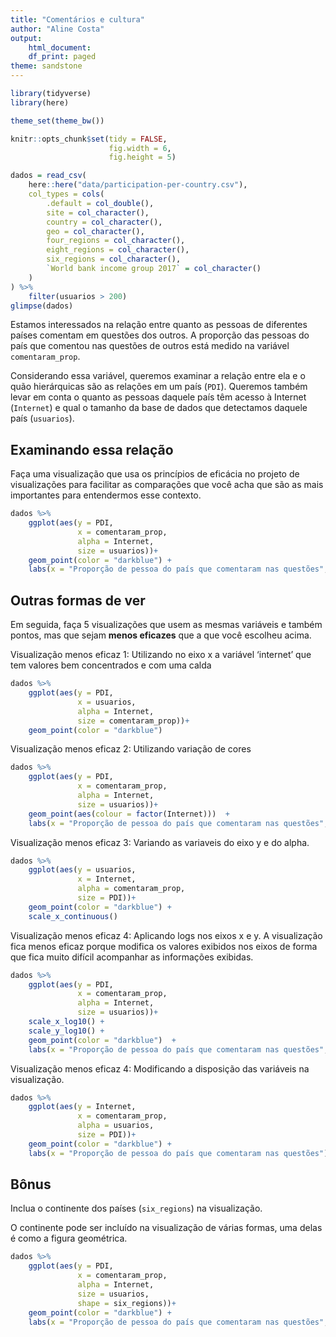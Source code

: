 ```yaml
---
title: "Comentários e cultura"
author: "Aline Costa"
output:
    html_document:
    df_print: paged
theme: sandstone
---
```


```r
library(tidyverse)
library(here)

theme_set(theme_bw())

knitr::opts_chunk$set(tidy = FALSE,
                      fig.width = 6,
                      fig.height = 5)
```

```r
dados = read_csv(
    here::here("data/participation-per-country.csv"),
    col_types = cols(
        .default = col_double(),
        site = col_character(),
        country = col_character(),
        geo = col_character(),
        four_regions = col_character(),
        eight_regions = col_character(),
        six_regions = col_character(),
        `World bank income group 2017` = col_character()
    )
) %>% 
    filter(usuarios > 200)
glimpse(dados)
```

Estamos interessados na relação entre quanto as pessoas de diferentes países comentam em questões dos outros. A proporção das pessoas do país que comentou nas questões de outros está medido na variável `comentaram_prop`. 

Considerando essa variável, queremos examinar a relação entre ela e o quão hierárquicas são as relações em um país (`PDI`). Queremos também levar em conta o quanto as pessoas daquele país têm acesso à Internet (`Internet`) e qual o tamanho da base de dados que detectamos daquele país (`usuarios`). 

## Examinando essa relação

Faça uma visualização que usa os princípios de eficácia no projeto de visualizações para facilitar as comparações que você acha que são as mais importantes para entendermos esse contexto. 

```r
dados %>% 
    ggplot(aes(y = PDI, 
               x = comentaram_prop,
               alpha = Internet,
               size = usuarios))+
    geom_point(color = "darkblue") +
    labs(x = "Proporção de pessoa do país que comentaram nas questões", y = "PDI")
```
## Outras formas de ver

Em seguida, faça 5 visualizações que usem as mesmas variáveis e também pontos, mas que sejam **menos eficazes** que a que você escolheu acima. 

Visualização menos eficaz 1: Utilizando no eixo x a variável 'internet' que tem valores bem concentrados e com uma calda

```r
dados %>% 
    ggplot(aes(y = PDI, 
               x = usuarios,
               alpha = Internet,
               size = comentaram_prop))+
    geom_point(color = "darkblue")
```

Visualização menos eficaz 2: Utilizando variação de cores
```r
dados %>% 
    ggplot(aes(y = PDI, 
               x = comentaram_prop,
               alpha = Internet,
               size = usuarios))+
    geom_point(aes(colour = factor(Internet)))  +
    labs(x = "Proporção de pessoa do país que comentaram nas questões", y = "PDI")
```

Visualização menos eficaz 3: Variando as variaveis do eixo y e do alpha.
```r
dados %>% 
    ggplot(aes(y = usuarios, 
               x = Internet,
               alpha = comentaram_prop,
               size = PDI))+
    geom_point(color = "darkblue") +
    scale_x_continuous()
```

Visualização menos eficaz 4: Aplicando logs nos eixos x e y. A visualização fica menos eficaz porque modifica os valores exibidos nos eixos de forma que fica muito difícil acompanhar as informações exibidas.
```r
dados %>% 
    ggplot(aes(y = PDI, 
               x = comentaram_prop,
               alpha = Internet,
               size = usuarios))+
    scale_x_log10() +
    scale_y_log10() +
    geom_point(color = "darkblue")  +
    labs(x = "Proporção de pessoa do país que comentaram nas questões", y = "PDI")
```

Visualização menos eficaz 4: Modificando a disposição das variáveis na visualização. 
```r
dados %>% 
    ggplot(aes(y = Internet, 
               x = comentaram_prop,
               alpha = usuarios,
               size = PDI))+
    geom_point(color = "darkblue") +
    labs(x = "Proporção de pessoa do país que comentaram nas questões")
```
## Bônus

Inclua o continente dos países (`six_regions`) na visualização.

O continente pode ser incluído na visualização de várias formas, uma delas é como a figura geométrica.

```r
dados %>% 
    ggplot(aes(y = PDI, 
               x = comentaram_prop,
               alpha = Internet,
               size = usuarios,
               shape = six_regions))+
    geom_point(color = "darkblue") +
    labs(x = "Proporção de pessoa do país que comentaram nas questões", y = "PDI")
```

